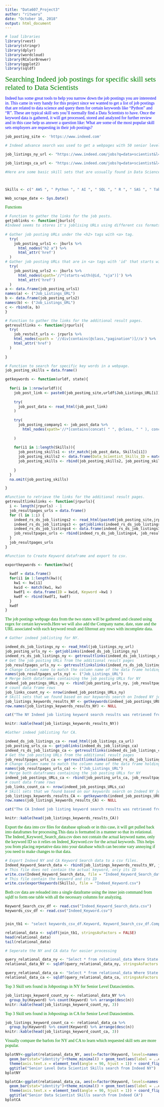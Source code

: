 ```yaml
---
title: "Data607_Project3"
author: "ritwaru"
date: "October 16, 2018"
output: html_document
---
```

```r
# load libraries
library(rvest)
library(stringr)
library(dplyr)
library(wordcloud)
library(RColorBrewer)
library(ggplot2)
library(sqldf)
```

<p><font face="verdana" color="green" font size="+2">Searching Indeed job postings for specific skill sets related to Data Scientists</font></p>

<p><font face="verdana" color="blue"> Indeed has some great tools to help you narrow down the job postings you are interested in. This came in very handy for this project since we wanted to get a list of job postings that are related to data science and query them for certain keywords like "Python" and "R". These are typical skill sets you'll normally find a Data Scientists to have. Once the keyword data is gathered, it will get processed, stored and analyzed for further review and in this case help us answer a question like: What are some of the most popular skill sets employers are requesting in their job postings?</font></p>

```r
job_posting_site <- 'https://www.indeed.com'

# Indeed advance search was used to get a webpages with 50 senior level data sceince job postings per page in  NY and CA. 

job_listings_ny_url <- "https://www.indeed.com/jobs?q=data+scientist&l=new+york&explvl=senior_level&limit=50"

job_listings_ca_url <- "https://www.indeed.com/jobs?q=data+scientist&l=california&explvl=senior_level&limit=50"

```


```r
#Here are some basic skill sets that are ussually found in Data Science job postings. These will be used to query our joblistings webpages. Some of the skills sets were referenced in https://www.onetonline.org/link/summary/15-1134.00#ToolsUsed



Skills <- c(" AWS ", " Python ", " AI ", " SQL ", " R ", " SAS ", " Tableau ", " AZURE ", " SparkML ", " Shiny ", " Spark ", " Hadoop ", " Machine Learning ", " Probability ", " Statistics ", " Ruby ", " JS ", " PHP ")

Web_scrape_date <- Sys.Date()

```

<p><font face="verdana" color="green">Functions</font></p>

```r

# Function to gather the links for the job posts.
getjoblinks <- function(jburls){
#Indeed seems to stores it's joblising URLs using different css formats. We will attempt to get these URLs using two different html_nodes search options.
  
# Gather job posting URLs under the <h2> tags with <a> tag.
  try(
    job_posting_urls1 <- jburls %>%
      html_nodes("h2 a") %>%
      html_attr('href')
  )
# Gather job posting URLs that are in <a> tags with 'id' that starts with 'sja'.
  try(
    job_posting_urls2 <- jburls %>%
      html_nodes(xpath='//*[starts-with(@id, "sja")]') %>%
      html_attr('href')
  )
a <- data.frame(job_posting_urls1)
names(a) <- ("Job_Listings_URL")
b <- data.frame(job_posting_urls2)
names(b) <- ("Job_Listings_URL")
c <- rbind(a, b)
}

# Function to gather the links for the additional result pages.
getresultlinks <- function(jrpurls){
  try(
    job_restult_urls <- jrpurls %>%
    html_nodes(xpath = '//div[contains(@class,"pagination")]//a') %>%
    html_attr('href')
  )
  
}

# Function to search for specific key words in a webpage.
job_posting_skills = data.frame()

getkeywords <- function(urldf, state){
  
  for(i in 1:nrow(urldf)){
    job_post_link <- paste0(job_posting_site,urldf$Job_Listings_URL[i])
    
    try(
      job_post_data <- read_html(job_post_link)
    )
    
    try(
      job_posting_company1 <- job_post_data %>%
        html_nodes(xpath='//*[contains(concat( " ", @class, " " ), concat( " ", "icl-u-xs-mr--xs", " " ))]') %>% html_text()
      
    )
    
    for(i1 in 1:length(Skills)){
      job_posting_skills1 <- str_match(job_post_data, Skills[i1])
      job_posting_skills2 <- data.frame(Data_Scientist_Skills_ID = match(job_posting_skills1, Skills), Company = job_posting_company1[1], Web_scrape_date, state,job_post_link)
      job_posting_skills <- rbind(job_posting_skills2, job_posting_skills)
      
    }
  }
  na.omit(job_posting_skills)

}

#Function to retrieve the links for the additional result pages.
getresultlinkslinks <- function(jrpurls){
  i <- length(jrpurls) - 1
  job_resultpages_urls = data.frame()
  for (l in 1:i) {
    indeed_rs_ds_job_listings2 <- read_html(paste0(job_posting_site,jrpurls[l]))
    indeed_rs_ds_job_listings3 <- getjoblinks(indeed_rs_ds_job_listings2)
    indeed_rs_ds_job_listings4 <- data.frame(indeed_rs_ds_job_listings3)
    job_resultpages_urls <- rbind(indeed_rs_ds_job_listings4, job_resultpages_urls)
  }
  job_resultpages_urls
}

#Function to Create Keyword dataframe and export to csv.

exportkeywords <- function(kw){
  
  kwdf = data.frame()
  for(i1 in 1:length(kw)){
    kw1 <- kw[i1]
    kwid <- match(kw1, kw)
    kwdf1 <- data.frame(ID = kwid, Keyword =kw1 )
    kwdf <- rbind(kwdf1, kwdf)
  }
  kwdf
}

```

<p><font face="verdana" color="green">The job postings webpage data from the two states will be gathered and cleaned using regex for certain keywords.Here we will also add the Company name, date, state and the URL associated with each keyword result and filterout any rows with incomplete data.</font></p>

```r
# Gather indeed joblisting for NY.

indeed_ds_job_listings_ny <- read_html(job_listings_ny_url)
job_posting_urls_ny <- getjoblinks(indeed_ds_job_listings_ny)
indeed_rs_ds_job_listings_ny <- getresultlinks(indeed_ds_job_listings_ny)
# Get the job posting URLs from the additional result pages
job_resultpages_urls_ny <- getresultlinkslinks(indeed_rs_ds_job_listings_ny)
# Change Column name to match the column name of the data frame holding the job posting URLs of 'page 1'
names(job_resultpages_urls_ny) <- ("Job_Listings_URL")
# Merge both dataframes containing the job posting URLs for NY 
indeed_job_postings_URLs_ny <- rbind(job_posting_urls_ny, job_resultpages_urls_ny)
# count data frame rows
job_links_count_ny <- nrow(indeed_job_postings_URLs_ny)
# Skill sets that we found based on our keywords search on Indeed NY job listings are stored in a dataframe
job_listings_keywords_results_NY <- getkeywords(indeed_job_postings_URLs_ny, "NY")
row.names(job_listings_keywords_results_NY) <- NULL

cat("The NY Indeed job listing keyword search results was retrieved from ", job_links_count_ny, "joblistings webpages")

knitr::kable(head(job_listings_keywords_results_NY))

```


```r

#Gather indeed joblisting for CA.

indeed_ds_job_listings_ca <- read_html(job_listings_ca_url)
job_posting_urls_ca <- getjoblinks(indeed_ds_job_listings_ca)
indeed_rs_ds_job_listings_ca <- getresultlinks(indeed_ds_job_listings_ca)
# Get the job posting URLs from the additional result pages
job_resultpages_urls_ca <- getresultlinkslinks(indeed_rs_ds_job_listings_ca)
# Change Column name to match the column name of the data frame holding the job posting URLs of 'page 1'
names(job_resultpages_urls_ca) <- ("Job_Listings_URL")
# Merge both dataframes containing the job posting URLs for NY 
indeed_job_postings_URLs_ca <- rbind(job_posting_urls_ca, job_resultpages_urls_ca)
# count data frame rows
job_links_count_ca <- nrow(indeed_job_postings_URLs_ca)
# Skill sets that we found based on our keywords search on Indeed NY job listings are stored in a dataframe
job_listings_keywords_results_CA <- getkeywords(indeed_job_postings_URLs_ca, "CA")
row.names(job_listings_keywords_results_CA) <- NULL

cat("The CA Indeed job listing keyword search results was retrieved from ", job_links_count_ca, "joblistings webpages")

knitr::kable(head(job_listings_keywords_results_CA))
```

<p><font face="verdana" color="green">Export the data into csv files for database uploads or in this case,  it will get pulled back into dataframes for processing.This data is formatted in a manner so that its relational. The Indeed_Keyword_Search_data.csv does not contain the actual keyword name, only the keyword ID so it relies on Indeed_Keyword.csv for the actual keywords. This helps you from placing repetative data into your database which can become vary annoying if you need to make changes to that data.</font></p>

```r

# Export Indeed NY and CA Keyword Search data to a csv files.
Indeed_Keyword_Search_data <- rbind(job_listings_keywords_results_NY, job_listings_keywords_results_CA)
# This file does not contain the actual keyword, only its ID
write.csv(Indeed_Keyword_Search_data, file = "Indeed_Keyword_Search_data.csv")
# This file contain the keyword and its ID
write.csv(exportkeywords(Skills), file = "Indeed_Keyword.csv")

```


<p><font face="verdana" color="green">Both csv data are reloaded into a single dataframe using the inner join command from sqldf to form one table with all the necessary columns for analyzing.</font></p>

```r
Keyword_Search_csv_df <- read.csv("Indeed_Keyword_Search_data.csv")
keywords_csv_df <- read.csv("Indeed_Keyword.csv")


join_tb1 <- "select keywords_csv_df.Keyword, Keyword_Search_csv_df.Company, Keyword_Search_csv_df.Web_scrape_date, Keyword_Search_csv_df.State from Keyword_Search_csv_df inner join keywords_csv_df on keywords_csv_df.ID = Keyword_Search_csv_df.Data_Scientist_Skills_ID"

relational_data <- sqldf(join_tb1, stringsAsFactors = FALSE)
head(relational_data)
tail(relational_data)

# Seperate the NY and CA data for easier processing

query_relational_data_ny <- "Select * from relational_data Where State = 'NY'"
relational_data_NY <- sqldf(query_relational_data_ny, stringsAsFactors = FALSE)

query_relational_data_ca <- "Select * from relational_data Where State = 'CA'"
relational_data_ca <- sqldf(query_relational_data_ca, stringsAsFactors = FALSE)
```

<p><font face="verdana" color="green">Top 3 Skill sets found in Jobpostings in NY for Senior Level Datascientists.</font></p>

```r
job_listings_keyword_count_ny <- relational_data_NY %>%
  group_by(Keyword) %>% count(Keyword) %>% arrange(desc(n))
knitr::kable(head(job_listings_keyword_count_ny, 3))
```

<p><font face="verdana" color="green">Top 3 Skill sets found in Jobpostings in CA for Senior Level Datascientists.</font></p>

```r
job_listings_keyword_count_ca <- relational_data_ca %>%
  group_by(Keyword) %>% count(Keyword) %>% arrange(desc(n))
knitr::kable(head(job_listings_keyword_count_ca, 3))
```


<p><font face="verdana" color="green">Visually compare the barlots for NY and CA to learn which requested skill sets are more popular.</font></p>
```r
bplotNY<-ggplot(relational_data_NY, aes(x=factor(Keyword, levels=names(sort(table(Keyword),decreasing=FALSE))), y=1, fill = Keyword)) +
  geom_bar(stat="identity")+theme_minimal() + geom_text(aes(label = ..count.., y= ..prop..), stat= "count", vjust = -.5, colour = "black") +
  theme(axis.text.x = element_text(angle = 90, hjust = 1)) + coord_flip() +  xlab("Skills") + ylab("Count") +
  ggtitle("Senior Level Data Scientist Skills search from Indeed NY")
bplotNY

bplotCA<-ggplot(relational_data_ca, aes(x=factor(Keyword, levels=names(sort(table(Keyword),decreasing=FALSE))), y=1, fill = Keyword)) +
  geom_bar(stat="identity")+theme_minimal() + geom_text(aes(label = ..count.., y= ..prop..), stat= "count", vjust = -.5, colour = "black") +
  theme(axis.text.x = element_text(angle = 90, hjust = 1)) + coord_flip() +  xlab("Skills") + ylab("Count") +
  ggtitle("Senior Data Scientist Skills search from Indeed CA")
bplotCA
```
